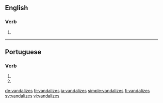 ==English==

===Verb===
{{head|en}}

# {{en-third-person singular of|vandalize}}

----

==Portuguese==

===Verb===
{{pt-verb-form}}

# {{pt-verb form of|vandalizar|ar|subjunctive|present|singular|second}}
# {{pt-verb form of|vandalizar|ar|imperative|negative|singular|second}}

[[de:vandalizes]]
[[fr:vandalizes]]
[[ja:vandalizes]]
[[simple:vandalizes]]
[[fi:vandalizes]]
[[sv:vandalizes]]
[[vi:vandalizes]]